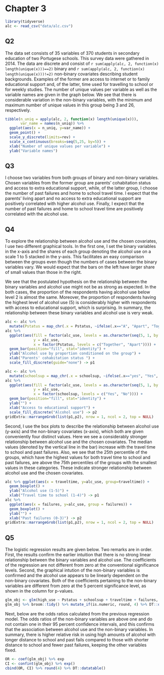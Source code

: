 # Chapter 3

```r
library(tidyverse)
alc <- read_csv("data/alc.csv")
```

## Q2
The data set consists of 35 variables of 370 students in secondary education of two Portugese schools. This survey data were gathered in 2014. The data are discrete and consist of `r sum(apply(alc, 2, function(x) length(unique(x)))==2)` binary and `r sum(apply(alc, 2, function(x) length(unique(x)))!=2)` non-binary covariates describing student backgrounds. Examples of the former are access to internet or to family educational support and, of the latter, time used for travelling to school or for weekly studies. The number of unique values per variable as well as the variable names are given in the graph below. We see that there is considerable variation in the non-binary variables, with the minimum and maximum number of unique values in this group being 3 and 26, respectively.

```r
tibble(n_uniq = apply(alc, 2, function(x) length(unique(x))),
       var_name = names(n_uniq)) %>% 
  ggplot(aes(x = n_uniq, y=var_name)) + 
  geom_point() +
  scale_y_discrete(limits=rev) +
  scale_x_continuous(breaks=seq(5,25, by=5)) +
  xlab("Number of unique values per variable") +
  ylab("Variable names")
```

## Q3
I choose two variables from both groups of binary and non-binary variables. Chosen variables from the former group are parents' cohabitation status and access to extra educational support, while, of the latter group, I choose the number of past failures and home to school travel time. I expect that the parents' living apart and no access to extra educational support are positively correlated with higher alcohol use. Finally, I expect that the number of past failures and home to school travel time are positively correlated with the alcohol use.

## Q4
To explore the relationship between alcohol use and the chosen covariates, I use two different graphical tools. In the first one, I set the binary variables in the x-axis and the shares of each group denoting the alcohol use on a scale 1 to 5 stacked in the y-axis. This facilitates an easy comparison between the groups even though the numbers of cases between the binary variables vary. We would expect that the bars on the left have larger share of small values than those in the right. 

We see that the postulated hypothesis on the relationship between the binary variables and alcohol use might not be as strong as expected. In the both cases, the proportion of the respondents having alcohol use below level 2 is almost the same. Moreover, the proportion of respondents having the highest level of alcohol use (5) is considerably higher with respondents with access to educational support, which is surprising. In summary, the relationship between these binary variables and alcohol use is very weak.

```r
alc <- alc %>%
  mutate(Pstatus = map_chr(.x = Pstatus, ~ifelse(.x=="A", "Apart", "Together"))) 
alc %>% 
  ggplot(aes(fill = factor(alc_use, levels = as.character(seq(5, 1, by = -0.5))),  
             y = alc_use, 
             x = factor(Pstatus, levels = c("Together", "Apart")))) + 
  geom_bar(position="fill", stat="identity") + 
  ylab("Alcohol use by proportion conditioned on the group") +
  xlab("Parents' cohabitation status ") +
  scale_fill_discrete(guide="none") -> p1

alc <- alc %>%
  mutate(schoolsup = map_chr(.x = schoolsup, ~ifelse(.x=="yes", "Yes", "No"))) 
alc %>%
  ggplot(aes(fill = factor(alc_use, levels = as.character(seq(5, 1, by = -0.5))), 
             y = alc_use, 
             x = factor(schoolsup, levels = c("Yes", "No")))) + 
  geom_bar(position="fill", stat="identity") + 
  ylab("") +
  xlab("Access to educational support") +
  scale_fill_discrete("Alcohol use") -> p2
gridExtra::marrangeGrob(list(p1,p2), nrow = 1, ncol = 2, top = NULL)
```

Second, I use the box plots to describe the relationship between alcohol use (y-axis) and the non-binary covariates (x-axis), which both are given conveniently four distinct values. Here we see a considerably stronger relationship between alcohol use and the chosen covariates. The median values (denoted by the vertical line in the bar) increase with the travel time to school and past failures. Also, we see that the 25th percentile of the groups, which have the highest values for both travel time to school and past failures, are above the 75th percentiles of the groups with the smallest values in these categories. These indicate stronger relationship between alcohol use and the chosen covariates.

```r
alc %>% ggplot(aes(x = traveltime, y=alc_use, group=traveltime)) + 
  geom_boxplot() +
  ylab("Alcohol use (1-5)") +
  xlab("Travel time to school (1-4)") -> p1
alc %>% 
  ggplot(aes(x = failures, y=alc_use, group = failures)) + 
  geom_boxplot() + 
  ylab("") +
  xlab("Past failures (0-3)") -> p2
gridExtra::marrangeGrob(list(p1,p2), nrow = 1, ncol = 2, top = NULL)
```

## Q5

The logistic regression results are given below. Two remarks are in order. First, the results confirm the earlier intuition that there is no strong linear relationship between the binary variables and alcohol use. The coefficients of the regression are not different from zero at the conventional significance levels. Second, the graphical intution of the non-binary variables is confirmed and the alcohol use appears to be linearly dependent on the non-binary covariates. Both of the coefficients pertaining to the non-binary variables are different from zero at the 5 percent significance level, as shown in the column for p-values. 

```r
glm_obj <- glm(high_use ~ Pstatus + schoolsup + traveltime + failures, data = alc, family = "binomial")
glm_obj %>% broom::tidy() %>% mutate_if(is.numeric, round, 4) %>% DT::datatable()
```

Next, below are the odds ratios calculated from the previous regression model. The odds ratios of the non-binary variables are above one and do not contain one in their 95 percent confidence intervals, and this confirms that the association between alcohol use and the non-binary variables. In summary, there is higher relative risk in using high amounts of alcohol with longer distance to school and past fails compared to those with shorter distance to school and fewer past failures, keeping the other variables fixed.
```r
OR <- coef(glm_obj) %>% exp
CI <- confint(glm_obj) %>% exp()
cbind(OR, CI) %>% round(4) %>% DT::datatable()
```

